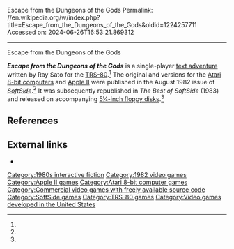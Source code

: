Escape from the Dungeons of the Gods
Permalink: //en.wikipedia.org/w/index.php?title=Escape_from_the_Dungeons_of_the_Gods&oldid=1224257711
Accessed on: 2024-06-26T16:53:21.869312



------
Escape from the Dungeons of the Gods
{{Infobox video game
|title    = 
|image    = [[Image:Escape from the Dungeons of the Gods title.png|252px|Title block for ''Escape from the Dungeons of the Gods'' from ''Best of SoftSide''.]]
|designer = Ray Sato
|programmer = Ray Sato (TRS-80)<br>Alex Lee (Apple)<br>Rich Bouchard (Atari)<ref name=original/>
|publisher = [[SoftSide]]
|engine = 
|released = August 1982
|genre = [[Interactive fiction]]
|modes = [[Single-player]]
|platforms = [[Apple II series|Apple II]], [[Atari 8-bit]], [[TRS-80]]
}}

'''''Escape from the Dungeons of the Gods''''' is a single-player [[interactive fiction|text adventure]] written by Ray Sato for the [[TRS-80]].<ref name=original/> The original and versions for the [[Atari 8-bit computers]] and [[Apple II series|Apple II]] were published in the August 1982 issue of ''[[SoftSide]]''.<ref name=original/>  It was subsequently republished in ''The Best of SoftSide'' (1983) and released on accompanying [[floppy disk|5¼-inch floppy disks]].<ref name=bss/>

==References==
{{reflist|refs=
<ref name="original">{{cite journal |last1=Sato |first1=Ray |title=Escape from the Dungeon of the |journal=SoftSide |date=August 1982 |volume=5 |issue=9 |url=https://archive.org/details/softside-magazine-45/page/n27}}</ref>
<ref name="bss">{{cite book
|editor=Fred Condo
|title=The Best of SoftSide
|year=1983
|publisher=SoftSide Publications, Inc.
|location=Milford, New Hampshire
|chapter=Escape from the Dungeons of the Gods
}}</ref>
}}

== External links ==
* {{IFDB|id=7jhe3ab8xm6jc8jb}}

[[Category:1980s interactive fiction]]
[[Category:1982 video games]]
[[Category:Apple II games]]
[[Category:Atari 8-bit computer games]]
[[Category:Commercial video games with freely available source code]]
[[Category:SoftSide games]]
[[Category:TRS-80 games]]
[[Category:Video games developed in the United States]]


{{8bitcomputer-game-stub}}